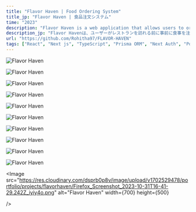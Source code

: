 ```yaml
---
title: "Flavor Haven | Food Ordering System"
title_jp: "Flavor Haven | 食品注文システム"
time: "2023"
description: "Flavor Haven is a web application that allows users to order food in advance before visiting a store. With this app, users can check their order's preparation time and pick up their order when it's ready. Store owners can manage food, place orders, update order status, and even announce promotions."
description_jp: "Flavor Havenは、ユーザーがレストランを訪れる前に事前に食事を注文できるウェブアプリケーションです。このアプリでは、見積もりの準備時間を確認し、注文が準備できたら受け取ることができます。レストランは、食品の管理、注文、注文のステータスの更新、さらにプロモーションの発表などを行うことができます。"
url: "https://github.com/Rohitha97/FLAVOR-HAVEN"
tags: ["React", "Next js", "TypeScript", "Prisma ORM", "Next Auth", "PostgreSQL", "Docker", "ESLint", "Tailwind CSS"] #
---
```


<Image
  src="https://res.cloudinary.com/dsprb0p8v/image/upload/v1702529462/portfolio/projects/flavorhaven/Firefox_Screenshot_2023-09-15T12-50-55.539Z_kf56lq.png"
  alt="Flavor Haven"
 width={700}
  height={500}
/>

<Image
  src="https://res.cloudinary.com/dsprb0p8v/image/upload/v1702529465/portfolio/projects/flavorhaven/Firefox_Screenshot_2023-10-31T16-38-44.337Z_sixtkf.png"
  alt="Flavor Haven"
  width={700}
  height={500}
/>

<Image
  src="https://res.cloudinary.com/dsprb0p8v/image/upload/v1702529464/portfolio/projects/flavorhaven/Firefox_Screenshot_2023-09-15T12-51-26.018Z_qvjnow.png"
  alt="Flavor Haven"
 width={700}
  height={500}
  />

<Image
  src="https://res.cloudinary.com/dsprb0p8v/image/upload/v1702529503/portfolio/projects/flavorhaven/Firefox_Screenshot_2023-10-31T16-44-13.056Z_ht4sgz.png"
  alt="Flavor Haven"
 width={700}
  height={500}
  />

<Image
  src="https://res.cloudinary.com/dsprb0p8v/image/upload/v1702529503/portfolio/projects/flavorhaven/Firefox_Screenshot_2023-10-31T16-44-27.206Z_orrl2s.png"
  alt="Flavor Haven"
 width={700}
  height={500}
  />

<Image
  src="https://res.cloudinary.com/dsprb0p8v/image/upload/v1702529509/portfolio/projects/flavorhaven/Firefox_Screenshot_2023-10-31T16-44-49.036Z_bzl4g8.png"
  alt="Flavor Haven"
 width={700}
  height={500}
  />


<Image
  src="https://res.cloudinary.com/dsprb0p8v/image/upload/v1702529632/portfolio/projects/flavorhaven/Firefox_Screenshot_2023-10-31T16-45-18.680Z_gjsrrm.png"
  alt="Flavor Haven"
 width={700}
  height={500}
  />


<Image
  src="https://res.cloudinary.com/dsprb0p8v/image/upload/v1702529469/portfolio/projects/flavorhaven/Firefox_Screenshot_2023-10-31T16-39-42.061Z_xdsazw.png"
  alt="Flavor Haven"
 width={700}
  height={500}
  />

<Image
  src="https://res.cloudinary.com/dsprb0p8v/image/upload/v1702529475/portfolio/projects/flavorhaven/Firefox_Screenshot_2023-10-31T16-40-42.370Z_y6ez8s.png"
  alt="Flavor Haven"
 width={700}
  height={500}
  />

  
<Image
  src="https://res.cloudinary.com/dsprb0p8v/image/upload/v1702529493/portfolio/projects/flavorhaven/Firefox_Screenshot_2023-10-31T16-43-06.918Z_mnm11j.png"
  alt="Flavor Haven"
 width={700}
  height={500}
  />


<Image
  src="https://res.cloudinary.com/dsprb0p8v/image/upload/v1702529478/portfolio/projects/flavorhaven/Firefox_Screenshot_2023-10-31T16-41-29.242Z_iyiy4o.png"
  alt="Flavor Haven"
 width={700}
  height={500}

  />


